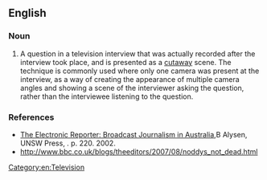 ==English==

===Noun===
{{en-noun}}

# A question in a television interview that was actually recorded after the interview took place, and is presented as a [[cutaway]] scene. The technique is commonly used where only one camera was present at the interview, as a way of creating the appearance of multiple camera angles and showing a scene of the interviewer asking the question, rather than the interviewee listening to the question.

===References===
* [http://books.google.com/books?id=Kh6iGKS6Xo8C&pg=PA220&dq=%22reverse+question The Electronic Reporter: Broadcast Journalism in Australia],B Alysen, UNSW Press, {{ISBN|0868406856}}. p. 220. 2002.
* http://www.bbc.co.uk/blogs/theeditors/2007/08/noddys_not_dead.html

[[Category:en:Television]]